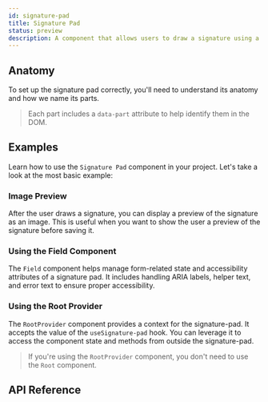 ```yaml
---
id: signature-pad
title: Signature Pad
status: preview
description: A component that allows users to draw a signature using a signature pad.
---
```


<ComponentPreview id="SignaturePad" />

## Anatomy

To set up the signature pad correctly, you'll need to understand its anatomy and how we name its parts.

> Each part includes a `data-part` attribute to help identify them in the DOM.

<Anatomy id="signature-pad" />

## Examples

Learn how to use the `Signature Pad` component in your project. Let's take a look at the most basic
example:

<Example id="basic" />

### Image Preview

After the user draws a signature, you can display a preview of the signature as an image. This is useful
when you want to show the user a preview of the signature before saving it.

<Example id="image-preview" />

### Using the Field Component

The `Field` component helps manage form-related state and accessibility attributes of a signature pad.
It includes handling ARIA labels, helper text, and error text to ensure proper accessibility.

<Example id="with-field" />

### Using the Root Provider

The `RootProvider` component provides a context for the signature-pad. It accepts the value of the `useSignature-pad` hook.
You can leverage it to access the component state and methods from outside the signature-pad.

<Example id="root-provider" />

> If you're using the `RootProvider` component, you don't need to use the `Root` component.

## API Reference

<ComponentTypes id="signature-pad" />
